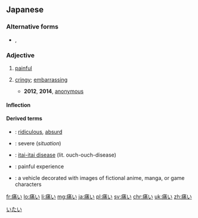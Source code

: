 ==Japanese==
{{ja-kanjitab|いた|sort=いたい|yomi=kun}}

===Alternative forms===
* {{sense|cringy}} {{ja-r|イタい}}, {{ja-r|イタイ}}

===Adjective===
{{ja-adj|infl=i|いたい}}

# [[painful]]
#: {{ja-usex|頭が'''痛い'''。|あたま が '''いたい'''。|I have a headache.}}
# {{cx|slang|lang=ja}} [[cringy]]; [[embarrassing]]
#* '''2012''', '''2014''', [http://dic.nicovideo.jp/b/a/宿海仁太/31-#37 anonymous]
#*: {{ja-usex|35：「1話冒頭でじんたんがやってたあの前髪をヘアゴムで留めるやつ真似したいんだがどうすりゃいいんだろか」　37：「ものすごく'''痛い'''からやめとけ」|35：「1-わ ぼうとう で ^じんたん が やってた あの まえがみ を ヘアゴム で とめる やつ まね したい ん だ が どう すりゃ い.い ん だろ か」　37：「^ものすごく '''いたい''' から やめとけ」|35: "I want to imitate the thing in the first episode where Jintan fixed his hair with a hair band, what should I do" 37: "It's super '''cringy''', don't do it"}}

====Inflection====
{{ja-i|いた}}

====Derived terms====
* {{ja-r|片腹痛い|かたはらいたい}}: [[ridiculous]], [[absurd]]
* {{ja-r|手痛い|ていたい}}: severe (''situation'')
* {{ja-r|痛い 痛い 病|いたい いたい びょう}}: [[itai-itai disease]] (lit. ouch-ouch-disease)
* {{ja-r|痛い目|いたいめ}}: painful experience
* {{ja-r|痛車|いたしゃ}}: a vehicle decorated with images of fictional anime, manga, or game characters

[[Category:1000 Japanese basic words|いたい]]

[[fr:痛い]]
[[lo:痛い]]
[[li:痛い]]
[[mg:痛い]]
[[ja:痛い]]
[[pl:痛い]]
[[sv:痛い]]
[[chr:痛い]]
[[uk:痛い]]
[[zh:痛い]]